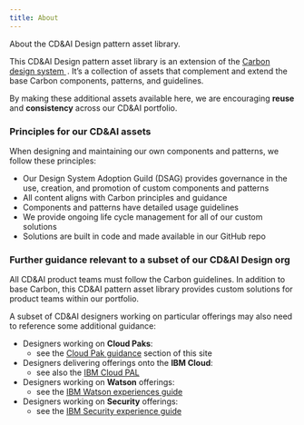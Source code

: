 ```yaml
---
title: About
---
```


<PageDescription>

About the CD&amp;AI Design pattern asset library.

</PageDescription>

This CD&AI Design pattern asset library is an extension of the <a href=" https://www.carbondesignsystem.com/" target="_blank">Carbon design system <Launch16 fill="currentColor" style="vertical-align:middle; margin: 0 2px 2px 0"/></a>. 
It’s a collection of assets that complement and extend the base Carbon components, patterns, and guidelines. 

By making these additional assets available here, we are encouraging **reuse** and **consistency** across 
our CD&AI portfolio.

### Principles for our CD&AI assets
When designing and maintaining our own components and patterns, we follow these principles: 

- Our Design System Adoption Guild (DSAG) provides governance in the use, creation, and promotion of custom components and patterns
- All content aligns with Carbon principles and guidance
- Components and patterns have detailed usage guidelines
- We provide ongoing life cycle management for all of our custom solutions
- Solutions are built in code and made available in our GitHub repo


### Further guidance relevant to a subset of our CD&AI Design org
All CD&AI product teams must follow the Carbon guidelines. In addition to base Carbon, this CD&AI pattern 
asset library provides custom solutions for product teams within our portfolio. 

A subset of CD&AI designers working on particular offerings may also need to reference some additional guidance: 

- Designers working on **Cloud Paks**:
  - see the [Cloud Pak guidance](/cloud-paks/global-search/usage/) section of this site
- Designers delivering offerings onto the **IBM Cloud**:
  - see also the [IBM Cloud PAL](https://pages.github.ibm.com/ibmcloud/pal/) 
- Designers working on **Watson** offerings:
  - see the [IBM Watson experiences guide](https://www.ibm.com/brand/systems/watson/)
- Designers working on **Security** offerings:
  - see the [IBM Security experience guide](http://security-design-guide.stage1.mybluemix.net/)
